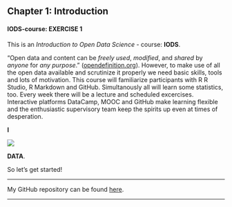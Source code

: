 


## Chapter 1: Introduction


#### IODS-course: **EXERCISE 1**

This is an *Introduction to Open Data Science* - course: **IODS**.

"Open data and content can be _freely used_, _modified_, and _shared_ by _anyone_ for _any purpose_." ([opendefinition.org](http://opendefinition.org)). However, to make use of all the open data available and scrutinize it properly we need basic skills, tools and lots of motivation. This course will familiarize participants with R R Studio, R Markdown and GitHub. Simultanously all will learn some statistics, too. Every week there will be a lecture and scheduled excercises. Interactive platforms DataCamp, MOOC and GitHub make learning flexible and the enthusiastic supervisory team keep the spirits up even at times of desperation.

**I**

 ![](https://content.mycutegraphics.com/graphics/hearts/funky-pink-heart.png) 


**DATA**. 

So let's get started!

____
My GitHub repository can be found [here](https://github.com/paap0/IODS-project).


____

